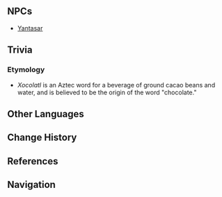 {{Location Infobox
|image        = <gallery>
NPC Location Yantasar Context.png|In-game
NPC Location Yantasar.png|Map
</gallery>
|type         = Point of Interest
|region       = Natlan
|area         = Basin of Unnumbered Flames
|subarea      = Stadium of the Sacred Flame
|poi          = Stadium of the Sacred Flame: Temple of Pax
}}
{{Location Intro|description=<p>{{If Self|Xocolatl Beverages|It|Xocolatl Beverages}} is a juice bar run by [[Yantasar]]. It specializes in unconventional drinks that utilize a variety of fresh fruits and spices, which locals apparently enjoy. It is also implied to serve alcohol.<ref>{{Ref/NPC|Coa}}</ref></p>}}
<!--
==Quests==
{{Quests by Category List|Xocolatl Beverages Quests|heo=1}}
-->
==NPCs==
* [[Yantasar]]
<!--
==Interactables==
===Interactable Name===
{{Dialogue Start}}
:''':''' {{tx}}
{{Dialogue End}}

==Descriptions==

==Soundtracks==
{{Soundtracks by Category Table|type=location}}

==Lore==
-->
==Trivia==
===Etymology===
* ''Xocolatl'' is an Aztec word for a beverage of ground cacao beans and water, and is believed to be the origin of the word "chocolate."

<!--
==Gallery==
<gallery>

</gallery>

==Video Guides==
{{EVT
|video   = 
|caption = 
}}
-->
==Other Languages==
{{Other Languages
|en       = Xocolatl Beverages
|zhs      = 卡考苦饮铺
|zhs_rm   = Kǎkǎo Kǔyǐn Pù
|zht      = 卡考苦飲鋪
|zht_rm   = Kǎkǎo Kǔyǐn Pù
|zh_tl    = 
|ja       = カカオカフェ
|ja_rm    = Kakao Kafe
|ja_tl    = Cacao Café
|ko       = 카카오쿠 음료 상점
|ko_tl    = 
|es       = Bebidas Xocolatl
|es_tl    = Xocolatl Beverages
|fr       = Buvette Xocolatl
|fr_tl    = Xocolatl Refreshment Stall
|ru       = Магазин напитков «Шоколатль»
|ru_tl    = 
|th       = Xocolatl Beverage
|vi       = Tiệm Đồ Uống Xocolatl
|vi_tl    = 
|de       = Xocolatl-Stand
|de_tl    = 
|id       = Xocolatl Beverages
|pt       = Xocolatl Bebidas
|pt_tl    = 
|tr       = Xocolatl İçecek Dükkanı
|tr_tl    = 
|it       = Sorsi di Xocoatl
|it_tl    = 
}}

==Change History==
{{Change History|5.0}}

==References==
{{Reflist}}

==Navigation==
{{PoI Navbox|Natlan}}